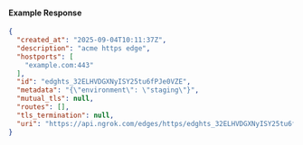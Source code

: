 
#### Example Response

```json
{
  "created_at": "2025-09-04T10:11:37Z",
  "description": "acme https edge",
  "hostports": [
    "example.com:443"
  ],
  "id": "edghts_32ELHVDGXNyISY25tu6fPJe0VZE",
  "metadata": "{\"environment\": \"staging\"}",
  "mutual_tls": null,
  "routes": [],
  "tls_termination": null,
  "uri": "https://api.ngrok.com/edges/https/edghts_32ELHVDGXNyISY25tu6fPJe0VZE"
}
```
